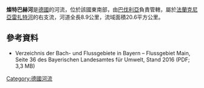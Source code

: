 {{Citecheck|time=2020-12-19T07:33:46+00:00}}
{{Coord|49|16|8.23|N|10|44|57.75|E|display=title}}

'''燦特巴赫河'''是[[德國|德國]]的河流，位於該國東南部，由[[巴伐利亞|巴伐利亞]]負責管轄，屬於[[法蘭克尼亞雷扎特河|法蘭克尼亞雷扎特河]]的右支流，河道全長8.9公里，流域面積20.6平方公里。

==參考資料==
* Verzeichnis der Bach- und Flussgebiete in Bayern – Flussgebiet Main, Seite 36 des Bayerischen Landesamtes für Umwelt, Stand 2016 (PDF; 3,3 MB)

{{Germany-geo-stub}}
[[Category:德國河流|Category:德國河流]]
